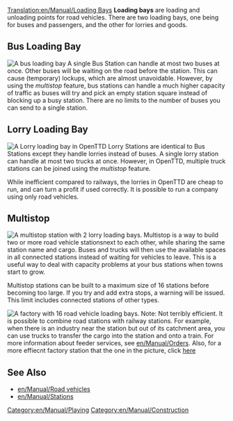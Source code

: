 [[Translation:en/Manual/Loading Bays]]
'''Loading bays''' are loading and unloading points for road vehicles. There are two loading bays, one being for buses and passengers, and the other for lorries and goods.

==Bus Loading Bay==
[[File:en/Archive/Old 32bpp/Busstation.png|right|frame|A bus loading bay]]
A single Bus Station can handle at most two buses at once. Other buses will be waiting on the road before the station. This can cause (temporary) lockups, which are almost unavoidable. However, by using the ''multistop'' feature, bus stations can handle a much higher capacity of traffic as buses will try and pick an empty station square instead of blocking up a busy station. There are no limits to the number of buses you can send to a single station.

==Lorry Loading Bay==
[[File:en/Manual/Lorrystation.png|right|frame|A Lorry loading bay in OpenTTD]]
Lorry Stations are identical to Bus Stations except they handle lorries instead of buses. A single lorry station can handle at most two trucks at once. However, in OpenTTD, multiple truck stations can be joined using the ''multistop'' feature.

While inefficient compared to railways, the lorries in OpenTTD are cheap to run, and can turn a profit if used correctly. It is possible to run a company using only road vehicles.

==Multistop==
[[File:en/Manual/Multistop2ry.png|frame|A multistop station with 2 lorry loading bays.]]
Multistop is a way to build two or more road vehicle stationsnext to each other, while sharing the same station name and cargo. Buses and trucks will then use the available spaces in all connected stations instead of waiting for vehicles to leave.  This is a useful way to deal with capacity problems at your bus stations when towns start to grow.

Multistop stations can be built to a maximum size of 16 stations before becoming too large. If you try and add extra stops, a warning will be issued.  This limit includes connected stations of other types.

[[File:en/Manual/Roadvehicle16stations.png|frame|A factory with 16 road vehicle loading bays. Note: Not terribly efficient.]]
It is possible to combine road stations with railway stations. For example, when there is an industry near the station but out of its catchment area, you can use trucks to transfer the cargo into the station and onto a train.  For more information about feeder services, see [[en/Manual/Orders]]. Also, for a more effiecnt factory station that the one in the picture, click [http://wiki.openttd.org/images/c/ce/Roadvehiclerorostation.PNG here]
<div style="clear:both"></div>

==See Also==
*[[en/Manual/Road vehicles]]
*[[en/Manual/Stations]]

[[Category:en/Manual/Playing]]
[[Category:en/Manual/Construction]]
